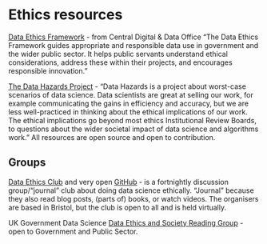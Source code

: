 # Ethics resources 

[Data Ethics Framework](https://www.gov.uk/government/publications/data-ethics-framework/data-ethics-framework-2020) - from Central Digital & Data Office
“The Data Ethics Framework guides appropriate and responsible data use in government and the wider public sector. 
It helps public servants understand ethical considerations, address these within their projects, and encourages responsible innovation.”

[The Data Hazards Project](https://datahazards.com/) - "Data Hazards is a project about worst-case scenarios of data science. Data scientists are great at selling our work, for example communicating the gains in efficiency and accuracy, but we are less well-practiced in thinking about the ethical implications of our work. The ethical implications go beyond most ethics Institutional Review Boards, to questions about the wider societal impact of data science and algorithms work." All resources are open source and open to contribution.

## Groups

[Data Ethics Club](https://dataethicsclub.com/) and very open [GitHub](https://github.com/very-good-science/data-ethics-club) - is a fortnightly discussion group/"journal" club about doing data science ethically. 
"Journal" because they also read blog posts, (parts of) books, or watch videos. 
The organisers are based in Bristol, but the club is open to all and is held virtually.

UK Government Data Science [Data Ethics and Society Reading Group](https://alphagov.github.io/data-ethics-and-society-reading-group/) - open to Government and Public Sector.
